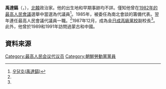 {{noteTA
|G1=Country
|1=zh:朝鮮; zh-cn:朝鲜; zh-tw:朝鮮; zh-hk:朝鮮; zh-sg:朝鲜;
}}

'''禹達鎬'''（{{lang|ko|우달호}}，{{bd|?||||}}），[[北韓|北韓]]政治家。他的出生地和早期事跡均不詳。僅知他曾在[[1982年朝鮮民主主義人民共和國最高人民會議選舉|1982年的最高人民會議]]選舉中當選為代議員<ref name="cybernk">[http://www.cybernk.net/infoText/InfoHumanDetail.aspx?rightType=3&direct=1&SearchSubject=null&SearchSubject=null&SearchSubject=null&SearchSubject=null&SearchSubject=null&SearchSubject=null&SearchSubject=null&SearchSubject=null&SearchSubject=null&SearchSubject=null&SearchSubject=null&SearchSubject=null&SearchSubject=null&SearchSubject=null&SearchSubject=null&SearchSubject=null&SearchSubject=null&SearchSubject=null&SearchSubject=null&SearchSubject=null&SearchAdminst=null&SearchAdminst=null&SearchAdminst=null&SearchAdminst=null&SearchAdminst=null&SearchAdminst=null&SearchAdminst=null&SearchAdminst=null&SearchAdminst=null&SearchAdminst=null&SearchAdminst=null&SearchAdminst=null&SearchAdminst=null&SearchAdminst=null&SearchAdminst=null&SearchAdminst=null&SearchAdminst=null&SearchAdminst=null&SearchAdminst=null&SearchAdminst=null&SearchSubject=null&SearchAdminst=null&SearchSubject=null&SearchAdminst=null&SearchSubject=null&SearchAdminst=null&SearchSubject=null&SearchAdminst=null&SearchSubject=null&SearchAdminst=null&SearchSubject=null&SearchAdminst=null&schword=&cp=7&mc=EJ0902&hid=EJ090200229430&direct=1&SearchSubject=null&SearchAdminst=null 우달호(禹達鎬)]</ref>。1985年，被委任為南北會談的籌備代表。翌年連任最高人民會議代議員一職。<ref name="cybernk"/>1987年12月，成為[[金日成高級黨校|金日成高級黨校]]副校長<ref name="cybernk"/>。此外，他曾於1989和1991年訪問過蒙古和中國。

==資料來源==
{{reflist}}

[[Category:最高人民会议代议员|Category:最高人民会议代议员]]
[[Category:朝鮮勞動黨黨員|Category:朝鮮勞動黨黨員]]